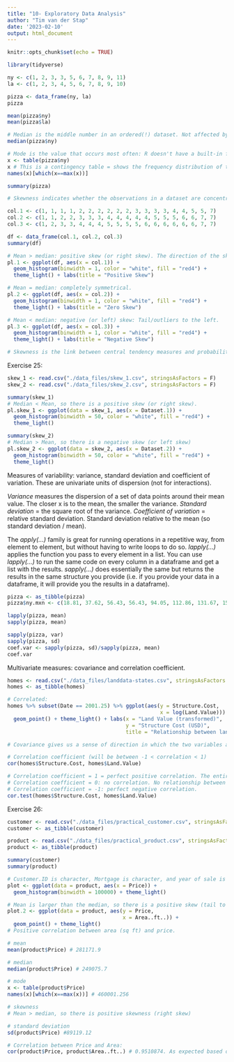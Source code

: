 ```yaml
---
title: "10- Exploratory Data Analysis"
author: "Tim van der Stap"
date: '2023-02-10'
output: html_document
---
```


```r
knitr::opts_chunk$set(echo = TRUE)
```

```r
library(tidyverse)

ny <- c(1, 2, 3, 3, 5, 6, 7, 8, 9, 11)
la <- c(1, 2, 3, 4, 5, 6, 7, 8, 9, 10)

pizza <- data_frame(ny, la)
pizza

mean(pizza$ny)
mean(pizza$la)

# Median is the middle number in an ordered(!) dataset. Not affected by outliers (unlike mean). 
median(pizza$ny)

# Mode is the value that occurs most often: R doesn't have a built-in function.
x <- table(pizza$ny)
x # This is a contingency table = shows the frequency distribution of the data. Useful for categorical data. Multiple modes are OK, but more than 3 modes defeats the purpose. 
names(x)[which(x==max(x))]

summary(pizza)

# Skewness indicates whether the observations in a dataset are concentrated to one side.

col.1 <- c(1, 1, 1, 1, 2, 2, 2, 2, 2, 2, 3, 3, 3, 3, 4, 4, 5, 5, 7)
col.2 <- c(1, 1, 2, 2, 3, 3, 3, 4, 4, 4, 4, 4, 5, 5, 5, 6, 6, 7, 7)
col.3 <- c(1, 2, 3, 3, 4, 4, 4, 5, 5, 5, 5, 6, 6, 6, 6, 6, 6, 7, 7)

df <- data_frame(col.1, col.2, col.3)
summary(df)

# Mean > median: positive skew (or right skew). The direction of the skew is counter-intuitive. It is determined by the side the tail(!) is leaning to. So the outliers are to the right.
pl.1 <- ggplot(df, aes(x = col.1)) +
  geom_histogram(binwidth = 1, color = "white", fill = "red4") +
  theme_light() + labs(title = "Positive Skew")

# Mean = median: completely symmetrical. 
pl.2 <- ggplot(df, aes(x = col.2)) +   
  geom_histogram(binwidth = 1, color = "white", fill = "red4") +
  theme_light() + labs(title = "Zero Skew")

# Mean < median: negative (or left) skew: Tail/outliers to the left.
pl.3 <- ggplot(df, aes(x = col.3)) +
  geom_histogram(binwidth = 1, color = "white", fill = "red4") +
  theme_light() + labs(title = "Negative Skew")

# Skewness is the link between central tendency measures and probability theory.
```

Exercise 25:

```r
skew_1 <- read.csv("./data_files/skew_1.csv", stringsAsFactors = F)
skew_2 <- read.csv("./data_files/skew_2.csv", stringsAsFactors = F)

summary(skew_1)
# Median < Mean, so there is a positive skew (or right skew).
pl.skew_1 <- ggplot(data = skew_1, aes(x = Dataset.1)) +
  geom_histogram(binwidth = 50, color = "white", fill = "red4") + 
  theme_light()

summary(skew_2)
# Median > Mean, so there is a negative skew (or left skew)
pl.skew_2 <- ggplot(data = skew_2, aes(x = Dataset.2)) +
  geom_histogram(binwidth = 50, color = "white", fill = "red4") +
  theme_light()
```

Measures of variability: variance, standard deviation and coefficient of variation. These are univariate units of dispersion (not for interactions). 

_Variance_ measures the dispersion of a set of data points around their mean value. The closer x is to the mean, the smaller the variance. 
_Standard deviation_ = the square root of the variance.
_Coefficient of variation_ = relative standard deviation. Standard deviation relative to the mean (so standard deviation / mean). 

The _apply(...)_ family is great for running operations in a repetitive way, from element to element, but without having to write loops to do so. 
_lapply(...)_ applies the function you pass to every element in a list. You can use _lapply(...)_ to run the same code on every column in a dataframe and get a list with the results. 
_sapply(...)_ does essentially the same but returns the results in the same structure you provide (i.e. if you provide your data in a dataframe, it will provide you the results in a dataframe). 

```r
pizza <- as_tibble(pizza)
pizza$ny.mxn <- c(18.81, 37.62, 56.43, 56.43, 94.05, 112.86, 131.67, 150.48, 169.29, 206.91)

lapply(pizza, mean)
sapply(pizza, mean)

sapply(pizza, var)
sapply(pizza, sd)
coef.var <- sapply(pizza, sd)/sapply(pizza, mean)
coef.var
```

Multivariate measures: covariance and correlation coefficient. 


```r
homes <- read.csv("./data_files/landdata-states.csv", stringsAsFactors = F)
homes <- as_tibble(homes)

# Correlated:
homes %>% subset(Date == 2001.25) %>% ggplot(aes(y = Structure.Cost,
                                                 x = log(Land.Value))) +
  geom_point() + theme_light() + labs(x = "Land Value (transformed)",
                                      y = "Structure Cost (USD)",
                                      title = "Relationship between land value and structure cost.")

# Covariance gives us a sense of direction in which the two variables are moving. Positive = in the same direction. Opposite direction = negative sign. If movements are independent, covariance is 0. Comparison is meaningless. Covariance value is dependent on the scale on which the values are recorded. --> correlation coefficient: adjusts the covariance value, making it easy to interpret (standardizes covariance). 

# Correlation coefficient (will be between -1 < correlation < 1)
cor(homes$Structure.Cost, homes$Land.Value)

# Correlation coefficient = 1 = perfect positive correlation. The entire variability of one variable is explained by the other variable. Observations would form straight line in the plot. 
# Correlation coefficient = 0: no correlation. No relationship between variables, completely independent. 
# Correlation coefficient = -1: perfect negative correlation. 
cor.test(homes$Structure.Cost, homes$Land.Value)
```

Exercise 26:

```r
customer <- read.csv("./data_files/practical_customer.csv", stringsAsFactors = F)
customer <- as_tibble(customer)

product <- read.csv("./data_files/practical_product.csv", stringsAsFactors = F)
product <- as_tibble(product)

summary(customer)
summary(product)

# Customer.ID is character, Mortgage is character, and year of sale is year from 2004 - 2010.
plot <- ggplot(data = product, aes(x = Price)) +
  geom_histogram(binwidth = 100000) + theme_light()

# Mean is larger than the median, so there is a positive skew (tail to the right). Graph indeed shows this.
plot.2 <- ggplot(data = product, aes(y = Price,
                                     x = Area..ft..)) +
  geom_point() + theme_light()
# Positive correlation between area (sq ft) and price. 

# mean
mean(product$Price) # 281171.9

# median
median(product$Price) # 249075.7

# mode
x <- table(product$Price)
names(x)[which(x==max(x))] # 460001.256

# skewness
# Mean > median, so there is positive skewness (right skew)

# standard deviation
sd(product$Price) #89119.12

# Correlation between Price and Area:
cor(product$Price, product$Area..ft..) # 0.9510874. As expected based on scatterplot.
```

